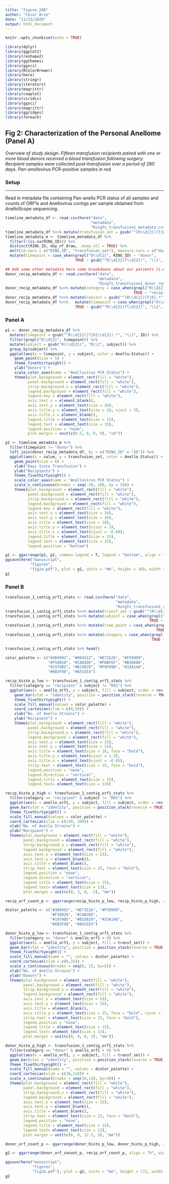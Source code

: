 ```yaml
---
title: "figure_2AB"
author: "Cesar Arze"
date: "11/23/2020"
output: html_document
---
```


```r
knitr::opts_chunk$set(echo = TRUE)

library(dplyr)
library(ggplot2)
library(reshape2)
library(ggthemes)
library(ggsci)
library(RColorBrewer)
library(here)
library(stringr)
library(iterators)
library(magrittr)
library(cowplot)
library(viridis)
library(ggsci)
library(magrittr)
library(ggridges)
library(foreach)
```

## Fig 2: Characterization of the Personal Anellome (Panel A)
*Overview of study design. Fifteen transfusion recipients paired with one or more blood donors  received a blood transfusion following surgery. Recipient samples were collected post-transfusion over a period of 280 days. Pan-anellovirus PCR-positive samples in red.*


### Setup
***
Read in metadata file containing Pan-anello PCR status of all samples and counts of ORF1s and Anellovirus contigs per sample obtained from AnelloScope sequencing.

```r
timeline_metadata_df <- read.csv(here("data", 
                                      "metadata", 
                                      "RingTx_transfusion1_metadata.csv"), header = TRUE)
timeline_metadata_df %<>% mutate(transfusion_set = gsub("^(R\\d{2})[T|D]\\d{2}.*", "\\1", RING_ID))
timeline_metadata_m <- timeline_metadata_df %>% 
  filter(!(is.na(RING_ID))) %>% 
  distinct(RING_ID, day_of_draw, .keep_all = TRUE) %>%
  melt(id.vars = c("RING_ID", "transfusion_set"), measure.vars = c("day_of_draw")) %>%
  mutate(timepoint = case_when(grepl("D\\d{2}", RING_ID) ~ "donor",
                               TRUE ~ gsub("^R\\d{2}(T\\d{2})", "\\1", RING_ID)))

## Add some other metadata here some breakdowns about our patients (i.e. Sex or Age)
donor_recip_metadata_df <- read.csv(here("data",
                                         "metadata",
                                         "RingTx_transfusion1_donor_recip_metadata.csv"), header = TRUE)
donor_recip_metadata_df %<>% mutate(category = case_when(grepl("R\\d{2}D\\d{2}", ID) ~ "donor",
                                                         TRUE ~ "recipient"))
donor_recip_metadata_df %<>% mutate(subject = gsub("^(R\\d{2})[T|D].*", "\\1", ID))
donor_recip_metadata_df %<>%   mutate(timepoint = case_when(grepl("D\\d{2}", ID) ~ "donor",
                               TRUE ~ gsub("^R\\d{2}(T\\d{2})", "\\1", ID)))
```

### Panel A

```r

p1 <- donor_recip_metadata_df %>% 
  mutate(timepoint = gsub("^R\\d{2}([T|D]\\d{2}).*", "\\1", ID)) %>%
  filter(grepl("D\\d{2}", timepoint)) %>%
  mutate(subject = gsub("R(\\d{2})", "D\\1", subject)) %>%
  group_by(subject) %>%
  ggplot(aes(x = timepoint, y = subject, color = Anello.Status)) +
    geom_point(size = 5) +
    theme_fivethirtyeight() +
    ylab("Donors") + 
    scale_color_aaas(name = "Anellovirus PCR Status") +
    theme(plot.background = element_rect(fill = "white"),
          panel.background = element_rect(fill = "white"),
          strip.background.x = element_rect(fill = "white"),
          legend.background = element_rect(fill = "white"),
          legend.key = element_rect(fill = "white"),
          axis.text.x = element_blank(),
          axis.text.y = element_text(size = 16),
          axis.title.y = element_text(size = 18, vjust = 3),
          axis.title.x = element_blank(),
          legend.title = element_text(size = 15),
          legend.text = element_text(size = 15),
          legend.position = "none",
          plot.margin = unit(c(0.5, 0, 0, 0), "cm"))

p2 <- timeline_metadata_m %>%
  filter(timepoint != "donor") %>%
  left_join(donor_recip_metadata_df, by = c("RING_ID" = "ID")) %>%
  ggplot(aes(x = value, y = transfusion_set, color = Anello.Status)) +
    geom_point(size = 6) +
    xlab("Days Since Transfusion") +
    ylab("Recipients") +
    theme_fivethirtyeight() +
    scale_color_aaas(name = "Anellovirus PCR Status") +
    scale_x_continuous(breaks = seq(-20, 280, by = 20)) +
    theme(plot.background = element_rect(fill = "white"),
          panel.background = element_rect(fill = "white"),
          strip.background.x = element_rect(fill = "white"),
          legend.background = element_rect(fill = "white"),
          legend.key = element_rect(fill = "white"),
          axis.text.x = element_text(size = 16),
          axis.text.y = element_text(size = 16),
          axis.title = element_text(size = 18),
          axis.title.y = element_text(vjust = 3),
          axis.title.x = element_text(vjust = -0.08),
          legend.title = element_text(size = 15),
          legend.text = element_text(size = 15),
          legend.position = "bottom")

g1 <- ggarrange(p1, p2, common.legend = T, legend = "bottom", align = "hv", ncol = 2, widths = c(.2, .8)) 
ggsave(here("manuscript",
           "figures",
           "fig2a.pdf"), plot = g1, units = "mm", height = 160, width = 448, scale = 1)
g1
```

### Panel B

``` r
transfusion_1_contig_orf1_stats <- read.csv(here("data",
                                                 "metadata",
                                                 "RingTx_transfusion1_contig_and_orf_stats.csv"), header = TRUE)
transfusion_1_contig_orf1_stats %<>% mutate(transf_set = gsub("^(R\\d{2})[T|D].*", "\\1", RING_ID))
transfusion_1_contig_orf1_stats %<>% mutate(subject = case_when(grepl("R\\d{2}D\\d{2}", RING_ID) ~ RING_ID,
                                                                TRUE ~ gsub("^(R\\d{2})[T|D].*", "\\1", RING_ID)))
transfusion_1_contig_orf1_stats %<>% mutate(time_point = case_when(grepl("R\\d{2}D\\d{2}", RING_ID) ~ gsub("R\\d{2}(D\\d{2})", "\\1", RING_ID),
                                                                   TRUE ~ gsub("R\\d{2}(T\\d{2})", "\\1", RING_ID)))
transfusion_1_contig_orf1_stats %<>% mutate(category = case_when(grepl("R\\d{2}D\\d{2}", RING_ID) ~ "donor",
                                                                 TRUE ~ "recipient"))

transfusion_1_contig_orf1_stats %>% head()
```

```r

color_palette <- c("#3B4992", "#004512", "#E71E26", "#F59999", 
                   "#F58020", "#CAB3D6", "#FDBF6F", "#B3D88B", 
                   "#1979B5", "#B15B29", "#F9F49B", "#33A148",
                   "#6B3F98", "#A5CEE4")

recip_histo_p_low <- transfusion_1_contig_orf1_stats %>%
  filter(category == "recipient" & subject != "R01") %>%
  ggplot(aes(x = anello_orf1, y = subject, fill = subject, order = rev(time_point))) +
    geom_bar(stat = "identity", position = position_stack(reverse = TRUE)) +
    theme_fivethirtyeight() +
    scale_fill_manual(values = color_palette) +
    coord_cartesian(xlim = c(0,50)) +
    xlab("No. of Anello Strains") +
    ylab("Recipient") +
    theme(plot.background = element_rect(fill = "white"),
          panel.background = element_rect(fill = "white"),
          strip.background.x = element_rect(fill = "white"),
          legend.background = element_rect(fill = "white"),
          axis.text.x = element_text(size = 15),
          axis.text.y = element_text(size = 15),
          axis.title = element_text(size = 18, face = "bold"),
          axis.title.y = element_text(vjust = 1.5),
          axis.title.x = element_text(vjust = -0.05),
          strip.text = element_text(size = 15, face = "bold"),
          legend.position = "none",
          legend.direction = "vertical",
          legend.title = element_text(size = 15),
          legend.text= element_text(size = 13))

recip_histo_p_high <- transfusion_1_contig_orf1_stats %>%
  filter(category == "recipient" & subject != "R01") %>%
  ggplot(aes(x = anello_orf1, y = subject, fill = subject, order = rev(time_point))) +
  geom_bar(stat = "identity", position = position_stack(reverse = TRUE)) +
  theme_fivethirtyeight() +
  scale_fill_manual(values = color_palette) +
  coord_cartesian(xlim = c(130, 300)) + 
  xlab("No. of Anello Strains") +
  ylab("Recipient") +
  theme(plot.background = element_rect(fill = "white"),
        panel.background = element_rect(fill = "white"),
        strip.background.x = element_rect(fill = "white"),
        legend.background = element_rect(fill = "white"),
        axis.text.x = element_text(size = 15),
        axis.text.y = element_blank(),
        axis.title = element_blank(),
        strip.text = element_text(size = 15, face = "bold"),
        legend.position = "none",
        legend.direction = "vertical",
        legend.title = element_text(size = 15),
        legend.text= element_text(size = 13),
        plot.margin = unit(c(0, 3, 0, -3), "mm"))

recip_orf_count_p <- ggarrange(recip_histo_p_low, recip_histo_p_high, align = "h", widths = c(.6, .4))

dcolor_palette <- c("#3B4992", "#E71E26", "#F59999", 
                    "#F58020", "#CAB3D6", 
                    "#1979B5", "#B15B29", "#33A148",
                    "#6B3F98", "#A5CEE4")

donor_histo_p_low <- transfusion_1_contig_orf1_stats %>%
  filter(category == "donor" & anello_orf1 > 0) %>%
  ggplot(aes(x = anello_orf1, y = subject, fill = transf_set)) +
  geom_bar(stat = "identity", position = position_stack(reverse = TRUE)) +
  theme_fivethirtyeight() +
  scale_fill_manual(name = "", values = dcolor_palette) +
  coord_cartesian(xlim = c(0,15)) +
  scale_x_continuous(breaks = seq(0, 15, by=5)) +
  xlab("No. of Anello Strains") +
  ylab("Donors") +
  theme(plot.background = element_rect(fill = "white"),
        panel.background = element_rect(fill = "white"),
        strip.background.x = element_rect(fill = "white"),
        legend.background = element_rect(fill = "white"),
        axis.text.x = element_text(size = 15),
        axis.text.y = element_text(size = 15),
        axis.title = element_blank(),
        axis.title.y = element_text(size = 15, face = "bold", vjust = 1.5),
        strip.text = element_text(size = 15, face = "bold"),
        legend.position = "none",
        legend.title = element_text(size = 15),
        legend.text= element_text(size = 13),
        plot.margin = unit(c(0, 0, 0, 3), "mm"))

donor_histo_p_high <- transfusion_1_contig_orf1_stats %>%
  filter(category == "donor" & anello_orf1 > 0) %>%
  ggplot(aes(x = anello_orf1, y = subject, fill = transf_set)) +
  geom_bar(stat = "identity", position = position_stack(reverse = TRUE)) +
  theme_fivethirtyeight() +
  scale_fill_manual(name = "", values = dcolor_palette) +
  coord_cartesian(xlim = c(30,110)) + 
  scale_x_continuous(breaks = seq(30,110, by=30)) +
  theme(plot.background = element_rect(fill = "white"),
        panel.background = element_rect(fill = "white"),
        strip.background.x = element_rect(fill = "white"),
        legend.background = element_rect(fill = "white"),
        axis.text.x = element_text(size = 15),
        axis.text.y = element_blank(),
        axis.title = element_blank(),
        strip.text = element_text(size = 15, face = "bold"),
        legend.position = "none",
        legend.title = element_text(size = 15),
        legend.text= element_text(size = 13),
        plot.margin = unit(c(6, 0, 12.5, 3), "mm"))

donor_orf_count_p <- ggarrange(donor_histo_p_low, donor_histo_p_high, align = "h", widths = c(.7, .3))

g2 <- ggarrange(donor_orf_conunt_p, recip_orf_count_p, align = "h", widths = c(.3, .7))

ggsave(here("manuscript",
            "figures",
            "fig2b.pdf"), plot = g2, units = "mm", height = 172, width = 441, device = cairo_pdf, scale = 1)     
g2
```